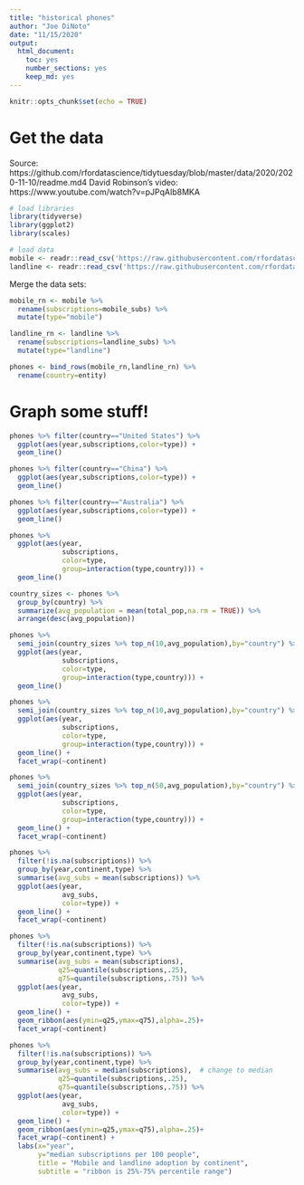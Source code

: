 ```yaml
---
title: "historical phones"
author: "Joe DiNoto"
date: "11/15/2020"
output: 
  html_document: 
    toc: yes
    number_sections: yes
    keep_md: yes
---
```


```r
knitr::opts_chunk$set(echo = TRUE)
```
# Get the data

Source: https://github.com/rfordatascience/tidytuesday/blob/master/data/2020/2020-11-10/readme.md4
David Robinson's video: https://www.youtube.com/watch?v=pJPqAIb8MKA


```r
# load libraries
library(tidyverse)
library(ggplot2)
library(scales)

# load data
mobile <- readr::read_csv('https://raw.githubusercontent.com/rfordatascience/tidytuesday/master/data/2020/2020-11-10/mobile.csv')
landline <- readr::read_csv('https://raw.githubusercontent.com/rfordatascience/tidytuesday/master/data/2020/2020-11-10/landline.csv')
```

Merge the data sets: 

```r
mobile_rn <- mobile %>%
  rename(subscriptions=mobile_subs) %>%
  mutate(type="mobile")

landline_rn <- landline %>%
  rename(subscriptions=landline_subs) %>%
  mutate(type="landline")

phones <- bind_rows(mobile_rn,landline_rn) %>%
  rename(country=entity)
```

# Graph some stuff!

```r
phones %>% filter(country=="United States") %>%
  ggplot(aes(year,subscriptions,color=type)) +
  geom_line()
```

```r
phones %>% filter(country=="China") %>%
  ggplot(aes(year,subscriptions,color=type)) +
  geom_line()
```

```r
phones %>% filter(country=="Australia") %>%
  ggplot(aes(year,subscriptions,color=type)) +
  geom_line()
```


```r
phones %>% 
  ggplot(aes(year,
             subscriptions,
             color=type,
             group=interaction(type,country))) +
  geom_line()
```

```r
country_sizes <- phones %>%
  group_by(country) %>%
  summarize(avg_population = mean(total_pop,na.rm = TRUE)) %>%
  arrange(desc(avg_population))
```

```r
phones %>% 
  semi_join(country_sizes %>% top_n(10,avg_population),by="country") %>%
  ggplot(aes(year,
             subscriptions,
             color=type,
             group=interaction(type,country))) +
  geom_line()
```

```r
phones %>% 
  semi_join(country_sizes %>% top_n(10,avg_population),by="country") %>%
  ggplot(aes(year,
             subscriptions,
             color=type,
             group=interaction(type,country))) +
  geom_line() +
  facet_wrap(~continent)
```

```r
phones %>% 
  semi_join(country_sizes %>% top_n(50,avg_population),by="country") %>%
  ggplot(aes(year,
             subscriptions,
             color=type,
             group=interaction(type,country))) +
  geom_line() +
  facet_wrap(~continent)
```

```r
phones %>% 
  filter(!is.na(subscriptions)) %>%
  group_by(year,continent,type) %>%
  summarise(avg_subs = mean(subscriptions)) %>%
  ggplot(aes(year,
             avg_subs,
             color=type)) +
  geom_line() +
  facet_wrap(~continent)
```

```r
phones %>% 
  filter(!is.na(subscriptions)) %>%
  group_by(year,continent,type) %>%
  summarise(avg_subs = mean(subscriptions),
            q25=quantile(subscriptions,.25),
            q75=quantile(subscriptions,.75)) %>%
  ggplot(aes(year,
             avg_subs,
             color=type)) +
  geom_line() +
  geom_ribbon(aes(ymin=q25,ymax=q75),alpha=.25)+
  facet_wrap(~continent)
```

```r
phones %>% 
  filter(!is.na(subscriptions)) %>%
  group_by(year,continent,type) %>%
  summarise(avg_subs = median(subscriptions),  # change to median
            q25=quantile(subscriptions,.25),
            q75=quantile(subscriptions,.75)) %>%
  ggplot(aes(year,
             avg_subs,
             color=type)) +
  geom_line() +
  geom_ribbon(aes(ymin=q25,ymax=q75),alpha=.25)+
  facet_wrap(~continent) +
  labs(x="year",
       y="median subscriptions per 100 people",
       title = "Mobile and landline adoption by continent",
       subtitle = "ribbon is 25%-75% percentile range")
```
